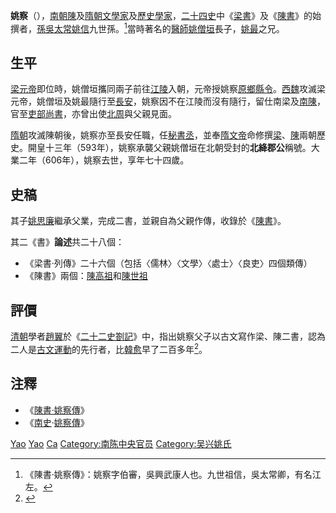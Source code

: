 {{東亞男性歷史人物
|名稱 = 姚察
|身份 = 歷史学家、文学家
|國家 = 中國
|時代 = [[南梁|南梁]]、[[南陳|南陳]]、[[隋朝|隋朝]]
|主君 = [[陳宣帝|陳宣帝]]、[[陳後主|陳後主]]、[[隋文帝|隋文帝]]、[[隋煬帝|隋煬帝]]
|屆數 =
|最高職務 = [[吏部尚書|吏部尚書]]
|前任 = 
|繼任 = 
|圖片名稱 =
|圖片大小 =
|圖片說明 =
|姓 = 姚
|名 = 察
|姓名 =
|字 = 伯審
|號=
|官職 = 
|封爵 = 北絳郡公
|封號 =
|位階 = 公爵
|封地 = 北絳郡
|神號 =
|尊號 =
|族裔 = 
|旗籍 = <!--清朝旗人專用-->
|氏族 =
|籍貫 = [[吳興|吳興]][[武康|武康]]
|本貫 =
|祖籍 =
|本籍 =
|出身地 =
|府邸 =
|世系 = 
|初名 =
|乳名 =<!--日本、朝鮮、琉球以外人物用-->
|幼名 =<!--日本人用-->
|兒名 =<!--朝鮮人用-->
|童名 =<!--琉球人用-->
|小字 =
|別名 =
|法號 =
|院號 =
|其他名號 =
|出生日期 = [[梁武帝|梁武帝]][[中大通|中大通]]五年 (533年)
|出生地點 =
|婚年     =
|逝世日期 = [[隋煬帝|隋煬帝]][[大業_(年號)|大業]]二年 (606年)
|逝世地點 = [[洛陽|隋東都]]
|諡號 =
|墓葬 =
|祠廟 =
|父親 = [[姚僧垣|姚僧垣]]
|嫡母 =
|母親 = 韋氏
|繼父 =
|繼母 =
|元配 =
|正室 =
|妻   =
|繼室 =
|平妻 =
|側室 =
|元配之父 =
|元配之嫡母 =
|元配之母 =
|正室之父 =
|正室之嫡母 =
|正室之母 =
|妻之父 =
|妻之嫡母 =
|妻之母 =
|繼室之父 =
|繼室之嫡母 =
|繼室之母 =
|平妻之父 =
|平妻之嫡母 =
|平妻之母 =
|兄弟 = [[姚最|姚最]] (二弟)
|姊妹 =
|嫡兄弟 =
|嫡姊妹 =
|庶兄弟 =
|庶姊妹 =
|同胞兄弟 =
|同胞姊妹 =
|異母兄弟 =
|異母姊妹 =
|異父兄弟 =
|異父姊妹 =
|繼兄弟 =
|繼姊妹 =
|子 = [[姚思廉|姚思廉]]
|女 =
|嫡子 =
|嫡女 =
|庶子 =
|庶女 =
|養子 =
|養女 =
|繼子 =
|繼女 =
|其他親屬 =
|出身 = <!---此处指科举出身--->
|功名 = 
|經歷 = 
|著作 = 《[[梁書|梁書]]》、《[[陳書|陳書]]》 (部份)
|注釋 =
}}
'''姚察'''（{{bd|533年||606年||catIdx=Y姚}}），[[南朝陳|南朝陳]]及[[隋朝|隋朝]][[文學家|文學家]]及[[歷史學家|歷史學家]]，[[二十四史|二十四史]]中《[[梁書|梁書]]》及《[[陳書|陳書]]》的始撰者，[[孫吳|孫吳]][[太常|太常]][[姚信|姚信]]九世孫。<ref>《陳書·姚察傳》：姚察字伯審，吳興武康人也。九世祖信，吳太常卿，有名江左。</ref>當時著名的[[醫師|醫師]][[姚僧垣|姚僧垣]]長子，[[姚最|姚最]]之兄。

==生平==
[[梁元帝|梁元帝]]即位時，姚僧垣攜同兩子前往[[江陵|江陵]]入朝，元帝授姚察[[原鄉縣|原鄉縣]][[縣令|令]]。[[西魏|西魏]]攻滅梁元帝，姚僧垣及姚最隨行至[[長安|長安]]，姚察因不在江陵而沒有隨行，留仕南梁及[[南陳|南陳]]，官至[[吏部尚書|吏部尚書]]，亦曾出使[[北周|北周]]與父親見面。

[[隋朝|隋朝]]攻滅陳朝後，姚察亦至長安任職，任[[秘書丞|秘書丞]]，並奉[[隋文帝|隋文帝]]命修撰[[南梁|梁]]、[[南陳|陳]]兩朝歷史。開皇十三年（593年），姚察承襲父親姚僧垣在北朝受封的'''北絳郡公'''稱號。大業二年（606年），姚察去世，享年七十四歲。

==史稿==
其子[[姚思廉|姚思廉]]繼承父業，完成二書，並親自為父親作傳，收錄於《[[陳書|陳書]]》。

其二《書》'''論述'''共二十八個：
*《梁書·列傳》二十六個（包括〈儒林〉〈文學〉〈處士〉〈良吏〉四個類傳）
*《陳書》兩個：[[陳高祖|陳高祖]]和[[陳世祖|陳世祖]]

==評價==
[[清朝|清朝]]學者[[趙翼|趙翼]]於《[[二十二史劄記|二十二史劄記]]》中，指出姚察父子以古文寫作梁、陳二書，認為二人是[[古文運動|古文運動]]的先行者，比[[韓愈|韓愈]]早了二百多年<ref>{{Cite book|author=趙翼|title=二十二史劄記|chapter=卷九 (宋齊梁陳書)}}</ref>。

== 注釋 ==
*《[[s:陳書/卷27#姚察|陳書·姚察傳]]》
*《[[南史|南史]]·[[s:南史/卷69#姚察|姚察傳]]》
<references />
[[Category:533年出生|Yao]]
[[Category:606年逝世|Yao]]
[[Category:姚姓|Ca]]
[[Category:南陈中央官员|Category:南陈中央官员]]
[[Category:吴兴姚氏|Category:吴兴姚氏]]